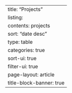 ---
title: "Projects"
listing:
  contents: projects
  sort: "date desc"
  type: table
  categories: true
  sort-ui: true
  filter-ui: true
page-layout: article
title-block-banner: true
---